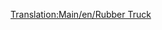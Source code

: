 [[Translation:Main/en/Rubber Truck]]{{en/-}}{{Template:Navbox Vagonok/Hu}}
{{Template:Vagonok/Hu
|Name=Gumiszállító vagon
|Picture=[[File:en/Rubbertruck.png]]
|NormalCost=£1,083 ($2,166)
|NormalWeight=19 / 40 t
|NormalCapacity=21,000 liter gumi
|MonoCost="
|MonoWeight=19 / 45 t
|MonoCapacity=26,000 liter gumi
|MagCost="
|MagWeight=19 / 47 t
|MagCapacity=28,000 liter gumi
|Description=Rakományához, a [[Main/hu/Gumi|gumihoz]] hasonlóan csak [[Main/en/Éghajlatok/Hu#Szubtrópusi|szubtrópusi]] éghajlaton elérhető.
}}